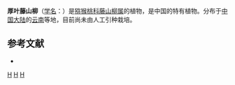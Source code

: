 {{Speciesbox 
| genus = Clematoclethra
| species = pachyphylla
| authority = [[梁畴芬|C. F. Liang]] et [[陈永昌|Y. C. Chen]]
}}

'''厚叶藤山柳'''（[[学名|学名]]：{{lang|la|''Clematoclethra pachyphylla''}}）是[[猕猴桃科|猕猴桃科]][[藤山柳属|藤山柳属]]的植物，是中国的特有植物。分布于[[中国大陆|中国大陆]]的[[云南|云南]]等地，目前尚未由人工引种栽培。

== 参考文献 ==
<div class="references-small">
* {{cite web| url =http://www.bioinfo.cn/db05/KmzwSpecies.php?action=view&id=1041| title =厚叶藤山柳| work =《中国高等植物数据库全库》| publisher =中国科学院微生物研究所| author =昆明植物研究所| accessdate =2009-02-22| deadurl =yes| archiveurl =https://web.archive.org/web/20160305080114/http://www.bioinfo.cn/db05/KmzwSpecies.php?action=view&id=1041| archivedate =2016-03-05}}
</div>
{{Taxonbar|from=Q15225294}}

[[Category:藤山柳属|H]]
[[Category:中國特有植物|H]]
[[Category:云南植物|H]]